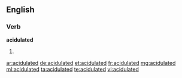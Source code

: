 ==English==

===Verb===
'''acidulated'''

# {{past of|[[acidulate]]}}

[[ar:acidulated]]
[[de:acidulated]]
[[et:acidulated]]
[[fr:acidulated]]
[[mg:acidulated]]
[[ml:acidulated]]
[[ta:acidulated]]
[[te:acidulated]]
[[vi:acidulated]]